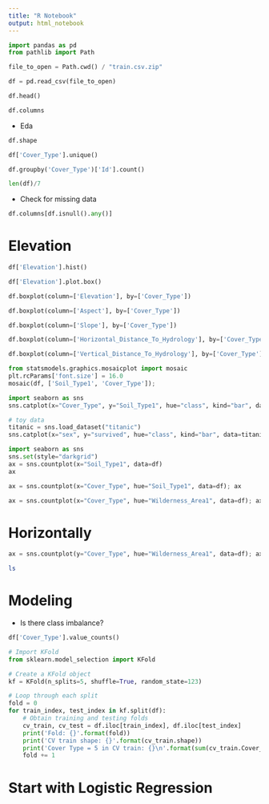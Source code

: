 ```yaml
---
title: "R Notebook"
output: html_notebook
---
```


```python
import pandas as pd
from pathlib import Path

file_to_open = Path.cwd() / "train.csv.zip"

df = pd.read_csv(file_to_open)

df.head()
```

```python
df.columns
```

* Eda

```python
df.shape
```


```python
df['Cover_Type'].unique() 
```



```python
df.groupby('Cover_Type')['Id'].count()
```


```python
len(df)/7
```

* Check for missing data

```python
df.columns[df.isnull().any()]
```

# Elevation
```python
df['Elevation'].hist()
```

```python
df['Elevation'].plot.box()
```

```python
df.boxplot(column=['Elevation'], by=['Cover_Type'])
```

```python
df.boxplot(column=['Aspect'], by=['Cover_Type'])
```

```python
df.boxplot(column=['Slope'], by=['Cover_Type'])
```

```python
df.boxplot(column=['Horizontal_Distance_To_Hydrology'], by=['Cover_Type'])
```

```python
df.boxplot(column=['Vertical_Distance_To_Hydrology'], by=['Cover_Type'])
```

```python
from statsmodels.graphics.mosaicplot import mosaic
plt.rcParams['font.size'] = 16.0
mosaic(df, ['Soil_Type1', 'Cover_Type']);
```

```python
import seaborn as sns
sns.catplot(x="Cover_Type", y="Soil_Type1", hue="class", kind="bar", data=df)
```

```python
# toy data
titanic = sns.load_dataset("titanic")
sns.catplot(x="sex", y="survived", hue="class", kind="bar", data=titanic);
```

```python
import seaborn as sns
sns.set(style="darkgrid")
ax = sns.countplot(x="Soil_Type1", data=df)
ax
```

```python
ax = sns.countplot(x="Cover_Type", hue="Soil_Type1", data=df); ax
```

```python
ax = sns.countplot(x="Cover_Type", hue="Wilderness_Area1", data=df); ax
```

# Horizontally

```python
ax = sns.countplot(y="Cover_Type", hue="Wilderness_Area1", data=df); ax
```

```zsh
ls
```

# Modeling

* Is there class imbalance?

```python
df['Cover_Type'].value_counts()
```

```python
# Import KFold
from sklearn.model_selection import KFold

# Create a KFold object
kf = KFold(n_splits=5, shuffle=True, random_state=123)

# Loop through each split
fold = 0
for train_index, test_index in kf.split(df):
    # Obtain training and testing folds
    cv_train, cv_test = df.iloc[train_index], df.iloc[test_index]
    print('Fold: {}'.format(fold))
    print('CV train shape: {}'.format(cv_train.shape))
    print('Cover Type = 5 in CV train: {}\n'.format(sum(cv_train.Cover_Type == 5))) # no need for Stratified since no class imbalance
    fold += 1
```

# Start with Logistic Regression
